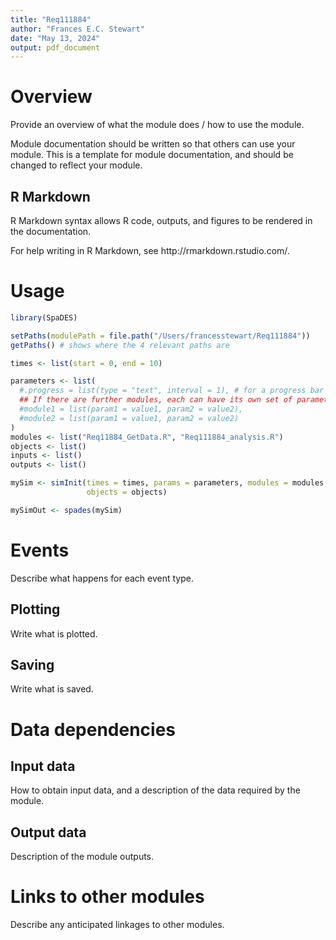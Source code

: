 ```yaml
---
title: "Req111884"
author: "Frances E.C. Stewart"
date: "May 13, 2024"
output: pdf_document
---
```


# Overview

Provide an overview of what the module does / how to use the module.

Module documentation should be written so that others can use your module.
This is a template for module documentation, and should be changed to reflect your module.

## R Markdown

R Markdown syntax allows R code, outputs, and figures to be rendered in the documentation.

For help writing in R Markdown, see http://rmarkdown.rstudio.com/.

# Usage

```r
library(SpaDES)

setPaths(modulePath = file.path("/Users/francesstewart/Req111884"))
getPaths() # shows where the 4 relevant paths are

times <- list(start = 0, end = 10)

parameters <- list(
  #.progress = list(type = "text", interval = 1), # for a progress bar
  ## If there are further modules, each can have its own set of parameters:
  #module1 = list(param1 = value1, param2 = value2),
  #module2 = list(param1 = value1, param2 = value2)
)
modules <- list("Req11884_GetData.R", "Req111884_analysis.R")
objects <- list()
inputs <- list()
outputs <- list()

mySim <- simInit(times = times, params = parameters, modules = modules,
                 objects = objects)

mySimOut <- spades(mySim)
```

# Events

Describe what happens for each event type.

## Plotting

Write what is plotted.

## Saving

Write what is saved.

# Data dependencies

## Input data

How to obtain input data, and a description of the data required by the module.

## Output data

Description of the module outputs.

# Links to other modules

Describe any anticipated linkages to other modules.